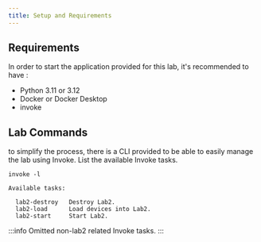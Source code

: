 ```yaml
---
title: Setup and Requirements
---
```


## Requirements

In order to start the application provided for this lab, it's recommended to have :
- Python 3.11 or 3.12
- Docker or Docker Desktop
- invoke

## Lab Commands

to simplify the process, there is a CLI provided to be able to easily manage the lab using Invoke. List the available Invoke tasks.

```shell
invoke -l
```
```shell
Available tasks:

  lab2-destroy   Destroy Lab2.
  lab2-load      Load devices into Lab2.
  lab2-start     Start Lab2.
```

:::info
Omitted non-lab2 related Invoke tasks.
:::

